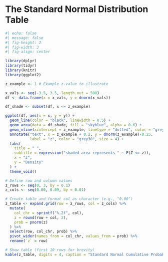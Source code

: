 # The Standard Normal Distribution Table {#sec-normaltbl .appendix}

```r
#| echo: false
#| message: false
#| fig-height: 2
#| fig-width: 3
#| fig-align: center

library(dplyr)
library(tidyr)
library(knitr)
library(ggplot2)

z_example <- 1 # Example z-value to illustrate

x_vals <- seq(-3.5, 3.5, length.out = 500)
df <- data.frame(x = x_vals, y = dnorm(x_vals))

df_shade <- subset(df, x <= z_example)

ggplot(df, aes(x = x, y = y)) +
  geom_line(color = "black", linewidth = 0.5) +
  geom_area(data = df_shade, fill = "skyblue", alpha = 0.6) +
  geom_vline(xintercept = z_example, linetype = "dotted", color = "grey30") +
  annotate("text", x = z_example + 0.2, y = dnorm(z_example)-0.25, 
           label = "z", color = "grey30", size = 4) +
  labs(
    title = " ",
    subtitle = expression("shaded area represents " ~ P(Z <= z)),
    x = "z",
    y = "Density"
  ) +
  theme_void()

# Define row and column values
z_rows <- seq(0, 3, by = 0.1)
z_cols <- seq(0.00, 0.09, by = 0.01)

# Create table and format col as character (e.g., "0.00")
z_table <- expand.grid(row = z_rows, col = z_cols) %>%
  mutate(
    col_chr = sprintf("%.2f", col),
    z = round(row + col, 2),
    prob = pnorm(z)
  ) %>%
  select(row, col_chr, prob) %>%
  pivot_wider(names_from = col_chr, values_from = prob) %>%
  rename(`z` = row)

# Show table (first 10 rows for brevity)
kable(z_table, digits = 4, caption = "Standard Normal Cumulative Probabilities: $\\Phi(z) = P(Z \\leq z)$")
```
